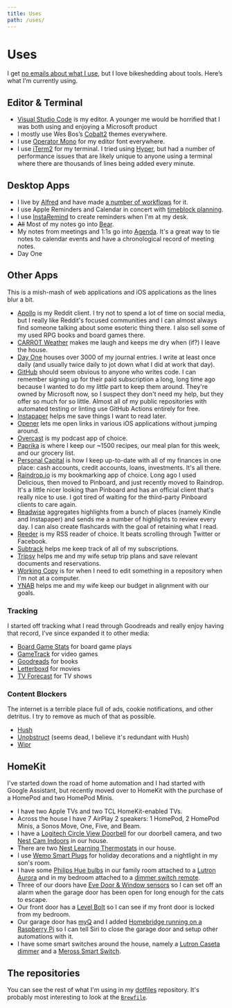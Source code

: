 ```yaml
---
title: Uses
path: /uses/
---
```


# Uses

I get [no emails about what I use](https://wesbos.com/uses/), but I love bikeshedding about tools. Here’s what I’m currently using.

## Editor & Terminal

- [Visual Studio Code](https://code.visualstudio.com) is my editor. A younger me would be horrified that I was both using and enjoying a Microsoft product
- I mostly use Wes Bos’s [Cobalt2](https://marketplace.visualstudio.com/items?itemName=wesbos.theme-cobalt2) themes everywhere.
- I use [Operator Mono](https://www.typography.com/fonts/operator/overview) for my editor font everywhere.
- I use [iTerm2](https://iterm2.com) for my terminal. I tried using [Hyper](https://hyper.is), but had a number of performance issues that are likely unique to anyone using a terminal where there are thousands of lines being added every minute.

## Desktop Apps

- I live by [Alfred](https://www.alfredapp.com) and have made [a number of workflows](https://github.com/wesbaker?utf8=✓&tab=repositories&q=alfred&type=&language=) for it.
- I use Apple Reminders and Calendar in concert with [timeblock planning](https://www.calnewport.com/blog/2013/12/21/deep-habits-the-importance-of-planning-every-minute-of-your-work-day/).
- I use [InstaRemind](https://apps.apple.com/us/app/instaremind/id1492317385?mt=12) to create reminders when I'm at my desk.
- ~~All~~ Most of my notes go into [Bear](https://bear.app).
- My notes from meetings and 1:1s go into [Agenda](https://www.agenda.com/). It's a great way to tie notes to calendar events and have a chronological record of meeting notes.
- Day One

## Other Apps

This is a mish-mash of web applications and iOS applications as the lines blur a bit.

- [Apollo](https://apolloapp.io) is my Reddit client. I try not to spend a lot of time on social media, but I really like Reddit's focused communities and I can almost always find someone talking about some esoteric thing there. I also sell some of my used RPG books and board games there.
- [CARROT Weather](http://www.meetcarrot.com/weather/) makes me laugh and keeps me dry when (if?) I leave the house.
- [Day One](https://dayoneapp.com) houses over 3000 of my journal entries. I write at least once daily (and usually twice daily to jot down what I did at work that day).
- [GitHub](https://github.com) should seem obvious to anyone who writes code. I can remember signing up for their paid subscription a long, long time ago because I wanted to do my _little_ part to keep them around. They're owned by Microsoft now, so I suspect they don't need my help, but they offer so much for so little. Almost all of my public repositories with automated testing or linting use GitHub Actions entirely for free.
- [Instapaper](https://www.instapaper.com/) helps me save things I want to read later.
- [Opener](https://apps.apple.com/us/app/opener-open-links-in-apps/id989565871) lets me open links in various iOS applications without jumping around.
- [Overcast](https://overcast.fm/) is my podcast app of choice.
- [Paprika](https://www.paprikaapp.com) is where I keep our ~1500 recipes, our meal plan for this week, and our grocery list.
- [Personal Capital](https://www.personalcapital.com) is how I keep up-to-date with all of my finances in one place: cash accounts, credit accounts, loans, investments. It's all there.
- [Raindrop.io](https://raindrop.io) is my bookmarking app of choice. Long ago I used Delicious, then moved to Pinboard, and just recently moved to Raindrop. It's a little nicer looking than Pinboard and has an official client that's really nice to use. I got tired of waiting for the third-party Pinboard clients to care again.
- [Readwise](https://readwise.io) aggregates highlights from a bunch of places (namely Kindle and Instapaper) and sends me a number of highlights to review every day. I can also create flashcards with the goal of retaining what I read.
- [Reeder](https://www.reederapp.com/) is my RSS reader of choice. It beats scrolling through Twitter or Facebook.
- [Subtrack](https://subtrack.vercel.app/) helps me keep track of all of my subscriptions.
- [Tripsy](https://tripsy.app) helps me and my wife setup trip plans and save relevant documents and reservations.
- [Working Copy](https://workingcopyapp.com) is for when I need to edit something in a repository when I'm not at a computer.
- [YNAB](https://app.youneedabudget.com) helps me and my wife keep our budget in alignment with our goals.

### Tracking

I started off tracking what I read through Goodreads and really enjoy having that record, I've since expanded it to other media:

- [Board Game Stats](https://www.bgstatsapp.com) for board game plays
- [GameTrack](https://gametrack.app) for video games
- [Goodreads](https://www.goodreads.com) for books
- [Letterboxd](https://letterboxd.com) for movies
- [TV Forecast](https://tvforecastapp.com) for TV shows

### Content Blockers

The internet is a terrible place full of ads, cookie notifications, and other detritus. I try to remove as much of that as possible.

- [Hush](https://oblador.github.io/hush/)
- [Unobstruct](https://apps.apple.com/us/app/unobstruct/id1255281426) (seems dead, I believe it's redundant with Hush)
- [Wipr](https://giorgiocalderolla.com/wipr.html)

## HomeKit

I've started down the road of home automation and I had started with Google Assistant, but recently moved over to HomeKit with the purchase of a HomePod and two HomePod Minis.

- I have two Apple TVs and two TCL HomeKit-enabled TVs.
- Across the house I have 7 AirPlay 2 speakers: 1 HomePod, 2 HomePod Minis, a Sonos Move, One, Five, and Beam.
- I have a [Logitech Circle View Doorbell](https://www.logitech.com/en-us/products/cameras/circle-view-video-doorbell.html) for our doorbell camera, and two [Nest Cam Indoors](https://store.google.com/us/magazine/compare_cameras) in our house.
- There are two [Nest Learning Thermostats](https://store.google.com/us/product/nest_learning_thermostat_3rd_gen) in our house.
- I use [Wemo Smart Plugs](https://www.belkin.com/us/p/P-F7C063/) for holiday decorations and a nightlight in my son's room.
- I have some [Philips Hue bulbs](https://www.philips-hue.com/en-us/products/all-products#filters=BULBS_SU) in our family room attached to a [Lutron Aurora](https://www.lutron.com/en-US/products/pages/standalonecontrols/dimmers-switches/smartbulbdimmer/overview.aspx) and in my bedroom attached to a [dimmer switch remote](https://www.philips-hue.com/en-us/p/hue-dimmer-switch/046677473372).
- Three of our doors have [Eve Door & Window sensors](https://www.evehome.com/en/eve-door-window) so I can set off an alarm when the garage door has been open for long enough for the cats to escape.
- Our front door has a [Level Bolt](https://level.co/products/bolt) so I can see if my front door is locked from my bedroom.
- Our garage door has [myQ](https://www.myq.com) and I added [Homebridge running on a Raspberry Pi](https://homebridge.io) so I can tell Siri to close the garage door and setup other automations with it.
- I have some smart switches around the house, namely a [Lutron Caseta dimmer](https://www.casetawireless.com/products/dimmers-switches) and a [Meross Smart Switch](https://www.meross.com/product/23/article/).

## The repositories

You can see the rest of what I'm using in my [dotfiles](https://github.com/wesbaker/dotfiles) repository. It's probably most interesting to look at the [`Brewfile`](https://github.com/wesbaker/dotfiles/blob/main/Brewfile).
